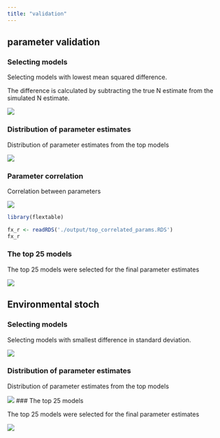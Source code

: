 ```yaml
---
title: "validation"
---
```


## parameter validation

### Selecting models

Selecting models with lowest mean squared difference.

The difference is calculated by subtracting the true N estimate from the simulated N estimate.

![](./figures/validation_models_mean_squred_diff.png)

### Distribution of parameter estimates

Distribution of parameter estimates from the top models

![](./figures/validation_parameter_estimation.png)

### Parameter correlation

Correlation between parameters

![](./figures/validation_parameter_correlation.png)

```r
library(flextable)

fx_r <- readRDS('./output/top_correlated_params.RDS')
fx_r

```

### The top 25 models

The top 25 models were selected for the final parameter estimates

![](./figures/validation_models_runs.png)



## Environmental stoch


### Selecting models

Selecting models with smallest difference in standard deviation.


![](./figures/environmental_models_sd_diff.png)

### Distribution of parameter estimates

Distribution of parameter estimates from the top models

![](./figures/environmental_parameter_estimation.png)
### The top 25 models

The top 25 models were selected for the final parameter estimates

![](./figures/environmental_models_runs.png)
